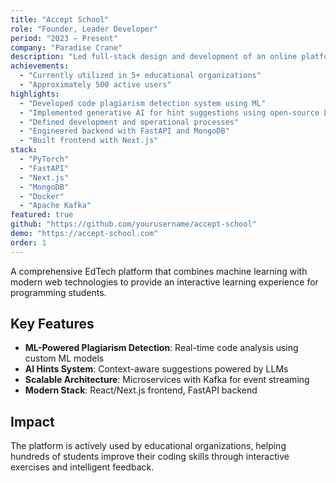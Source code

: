 ```yaml
---
title: "Accept School"
role: "Founder, Leader Developer"
period: "2023 — Present"
company: "Paradise Crane"
description: "Led full-stack design and development of an online platform for improving programming skills"
achievements:
  - "Currently utilized in 5+ educational organizations"
  - "Approximately 500 active users"
highlights:
  - "Developed code plagiarism detection system using ML"
  - "Implemented generative AI for hint suggestions using open-source LLMs"
  - "Defined development and operational processes"
  - "Engineered backend with FastAPI and MongoDB"
  - "Built frontend with Next.js"
stack:
  - "PyTorch"
  - "FastAPI"
  - "Next.js"
  - "MongoDB"
  - "Docker"
  - "Apache Kafka"
featured: true
github: "https://github.com/yourusername/accept-school"
demo: "https://accept-school.com"
order: 1
---
```


A comprehensive EdTech platform that combines machine learning with modern web technologies to provide an interactive learning experience for programming students.

## Key Features

- **ML-Powered Plagiarism Detection**: Real-time code analysis using custom ML models
- **AI Hints System**: Context-aware suggestions powered by LLMs
- **Scalable Architecture**: Microservices with Kafka for event streaming
- **Modern Stack**: React/Next.js frontend, FastAPI backend

## Impact

The platform is actively used by educational organizations, helping hundreds of students improve their coding skills through interactive exercises and intelligent feedback.
